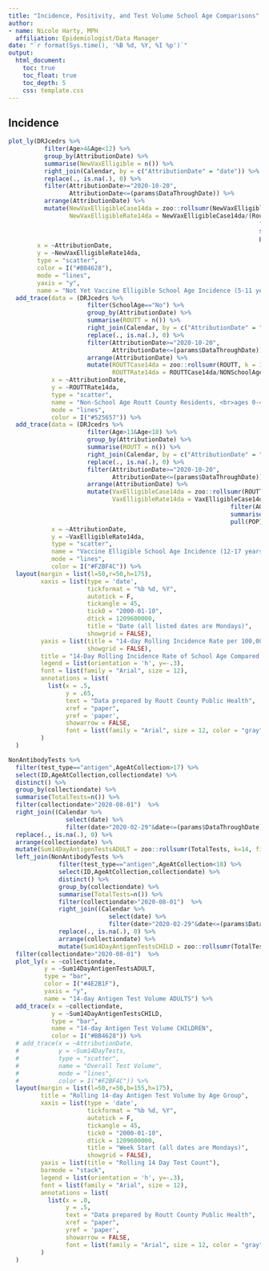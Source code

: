 ```yaml
---
title: "Incidence, Positivity, and Test Volume School Age Comparisons"
author:
- name: Nicole Harty, MPH
  affiliation: Epidemiologist/Data Manager
date: "`r format(Sys.time(), '%B %d, %Y, %I %p')`"
output: 
  html_document:
    toc: true
    toc_float: true
    toc_depth: 5
    css: template.css
---
```


## Incidence
```r
plot_ly(DRJcedrs %>%
          filter(Age>4&Age<12) %>%
          group_by(AttributionDate) %>%
          summarise(NewVaxElligible = n()) %>%
          right_join(Calendar, by = c("AttributionDate" = "date")) %>%
          replace(., is.na(.), 0) %>%
          filter(AttributionDate>="2020-10-20",
                 AttributionDate<=(params$DataThroughDate)) %>%
          arrange(AttributionDate) %>%
          mutate(NewVaxElligibleCase14da = zoo::rollsumr(NewVaxElligible, k = 14, fill = NA),
                 NewVaxElligibleRate14da = NewVaxElligibleCase14da/(RouttPopTable2 %>%
                                                                      filter(AGE>4&AGE<12) %>%
                                                                      summarise(POP = sum(TOTAL)) %>%
                                                                      pull(POP))*100000),
        x = ~AttributionDate,
        y = ~NewVaxElligibleRate14da,
        type = "scatter",
        color = I("#BB4628"),
        mode = "lines",
        yaxis = "y",
        name = "Not Yet Vaccine Elligible School Age Incidence (5-11 years)") %>%
  add_trace(data = (DRJcedrs %>%
                      filter(SchoolAge=="No") %>%
                      group_by(AttributionDate) %>%
                      summarise(ROUTT = n()) %>%
                      right_join(Calendar, by = c("AttributionDate" = "date")) %>%
                      replace(., is.na(.), 0) %>%
                      filter(AttributionDate>="2020-10-20",
                             AttributionDate<=(params$DataThroughDate)) %>%
                      arrange(AttributionDate) %>%
                      mutate(ROUTTCase14da = zoo::rollsumr(ROUTT, k = 14, fill = NA),
                             ROUTTRate14da = ROUTTCase14da/NONSchoolAgePop*100000)),
            x = ~AttributionDate,
            y = ~ROUTTRate14da,
            type = "scatter",
            name = "Non-School Age Routt County Residents, <br>ages 0-4 and 18 and older",
            mode = "lines",
            color = I("#525657")) %>% 
  add_trace(data = (DRJcedrs %>%
                      filter(Age>11&Age<18) %>%
                      group_by(AttributionDate) %>%
                      summarise(ROUTT = n()) %>%
                      right_join(Calendar, by = c("AttributionDate" = "date")) %>%
                      replace(., is.na(.), 0) %>%
                      filter(AttributionDate>="2020-10-20",
                             AttributionDate<=(params$DataThroughDate)) %>%
                      arrange(AttributionDate) %>%
                      mutate(VaxElligibleCase14da = zoo::rollsumr(ROUTT, k = 14, fill = NA),
                             VaxElligibleRate14da = VaxElligibleCase14da/(RouttPopTable2 %>%
                                                              filter(AGE>11&AGE<18) %>%
                                                              summarise(POP = sum(TOTAL)) %>%
                                                              pull(POP))*100000)),
            x = ~AttributionDate,
            y = ~VaxElligibleRate14da,
            type = "scatter",
            name = "Vaccine Elligible School Age Incidence (12-17 years)",
            mode = "lines",
            color = I("#F2BF4C")) %>%
  layout(margin = list(l=50,r=50,h=175),
         xaxis = list(type = 'date',
                      tickformat = "%b %d, %Y",
                      autotick = F, 
                      tickangle = 45,
                      tick0 = "2000-01-10",
                      dtick = 1209600000,
                      title = "Date (all listed dates are Mondays)",
                      showgrid = FALSE),
         yaxis = list(title = "14-day Rolling Incidence Rate per 100,000",
                      showgrid = FALSE),
         title = "14-Day Rolling Incidence Rate of School Age Compared to Non-School Age",
         legend = list(orientation = 'h', y=-.3),
         font = list(family = "Arial", size = 12),
         annotations = list(
           list(x = .5,
                y = .65,
                text = "Data prepared by Routt County Public Health",
                xref = "paper",
                yref = 'paper',
                showarrow = FALSE,
                font = list(family = "Arial", size = 12, color = "gray"))
         )
  )
```

```r
NonAntibodyTests %>%
  filter(test_type=="antigen",AgeAtCollection>17) %>%
  select(ID,AgeAtCollection,collectiondate) %>%
  distinct() %>%
  group_by(collectiondate) %>%
  summarise(TotalTests=n()) %>%
  filter(collectiondate>"2020-08-01")  %>%
  right_join((Calendar %>%
                select(date) %>%
                filter(date>"2020-02-29"&date<=(params$DataThroughDate))), by = c("collectiondate" = "date")) %>%
  replace(., is.na(.), 0) %>%
  arrange(collectiondate) %>%
  mutate(Sum14DayAntigenTestsADULT = zoo::rollsumr(TotalTests, k=14, fill=NA, na.rm=TRUE)) %>%
  left_join(NonAntibodyTests %>%
              filter(test_type=="antigen",AgeAtCollection<18) %>%
              select(ID,AgeAtCollection,collectiondate) %>%
              distinct() %>%
              group_by(collectiondate) %>%
              summarise(TotalTests=n()) %>%
              filter(collectiondate>"2020-08-01")  %>%
              right_join((Calendar %>%
                            select(date) %>%
                            filter(date>"2020-02-29"&date<=(params$DataThroughDate))), by = c("collectiondate" = "date")) %>%
              replace(., is.na(.), 0) %>%
              arrange(collectiondate) %>%
              mutate(Sum14DayAntigenTestsCHILD = zoo::rollsumr(TotalTests, k=14, fill=NA, na.rm=TRUE)), by = "collectiondate") %>%
  filter(collectiondate>"2020-08-01")  %>%
  plot_ly(x = ~collectiondate,
          y = ~Sum14DayAntigenTestsADULT,
          type = "bar",
          color = I("#4E2B1F"),
          yaxis = "y",
          name = "14-day Antigen Test Volume ADULTS") %>%
  add_trace(x = ~collectiondate,
            y = ~Sum14DayAntigenTestsCHILD,
            type = "bar",
            name = "14-day Antigen Test Volume CHILDREN",
            color = I("#BB4628")) %>%
  # add_trace(x = ~AttributionDate,
  #           y = ~Sum14DayTests,
  #           type = "scatter",
  #           name = "Overall Test Volume",
  #           mode = "lines",
  #           color = I("#F2BF4C")) %>%
  layout(margin = list(l=50,r=50,b=155,h=175),
         title = "Rolling 14-day Antigen Test Volume by Age Group",
         xaxis = list(type = 'date',
                      tickformat = "%b %d, %Y",
                      autotick = F, 
                      tickangle = 45,
                      tick0 = "2000-01-10",
                      dtick = 1209600000,
                      title = "Week Start (all dates are Mondays)",
                      showgrid = FALSE),
         yaxis = list(title = "Rolling 14 Day Test Count"),
         barmode = "stack",
         legend = list(orientation = 'h', y=-.3),
         font = list(family = "Arial", size = 12),
         annotations = list(
           list(x = .0,
                y = .5,
                text = "Data prepared by Routt County Public Health",
                xref = "paper",
                yref = 'paper',
                showarrow = FALSE,
                font = list(family = "Arial", size = 12, color = "gray"))
         )
  )
```
